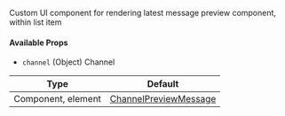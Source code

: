 Custom UI component for rendering latest message preview component, within list item

#### Available Props

- `channel` (Object) Channel

<!-- TODO: Change to new docs -->
| Type | Default |
| - | - |
| Component, element | [ChannelPreviewMessage](/reactnative/ui-components/channel-preview-message) |